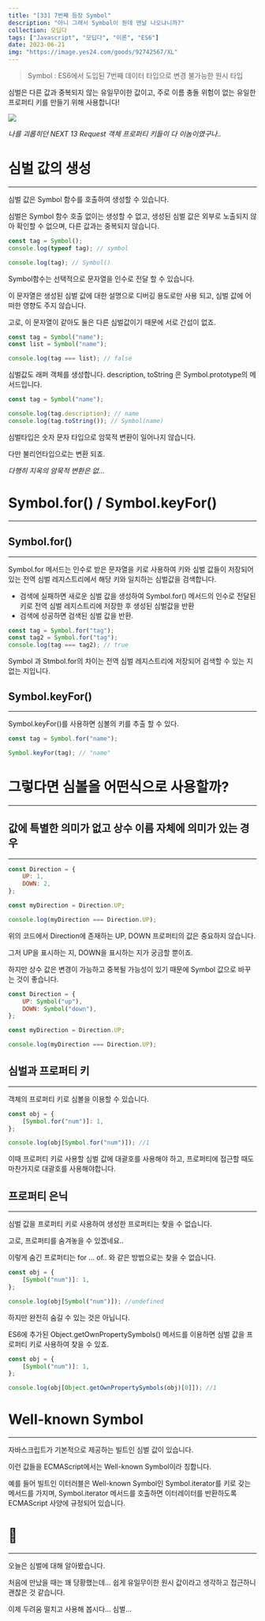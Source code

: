 ```yaml
---
title: "[33] 7번째 등장 Symbol"
description: "아니 그래서 Symbol이 뭔데 맨날 나오냐니까?"
collection: 모딥다
tags: ["Javascript", "모딥다", "이론", "ES6"]
date: 2023-06-21
img: "https://image.yes24.com/goods/92742567/XL"
---
```


> Symbol : ES6에서 도입된 7번째 데이터 타입으로 변경 불가능한 원시 타입

심벌은 다른 값과 중복되지 않는 유일무이한 값이고, 주로 이름 충돌 위험이 없는 유일한 프로퍼티 키를 만들기 위해 사용합니다!

![](https://velog.velcdn.com/images/ateals_12/post/52dad9dc-69f4-4df5-bd2a-a1d4095404f1/image.png)

_나를 괴롭히던 NEXT 13 Request 객체 프로퍼티 키들이 다 이놈이였구나.._

# 심벌 값의 생성

---

심벌 값은 Symbol 함수를 호출하여 생성할 수 있습니다.

심벌은 Symbol 함수 호출 없이는 생성할 수 없고, 생성된 심벌 값은 외부로 노출되지 않아 확인할 수 없으며, 다른 값과는 중복되지 않습니다.

```jsx
const tag = Symbol();
console.log(typeof tag); // symbol

console.log(tag); // Symbol()
```

Symbol함수는 선택적으로 문자열을 인수로 전달 할 수 있습니다.

이 문자열은 생성된 심벌 값에 대한 설명으로 디버깅 용도로만 사용 되고, 심벌 값에 어떠한 영향도 주지 않습니다.

고로, 이 문자열이 같아도 둘은 다른 심벌값이기 때문에 서로 간섭이 없죠.

```jsx
const tag = Symbol("name");
const list = Symbol("name");

console.log(tag === list); // false
```

심벌값도 래퍼 객체를 생성합니다. description, toString 은 Symbol.prototype의 메서드입니다.

```jsx
const tag = Symbol("name");

console.log(tag.description); // name
console.log(tag.toString()); // Symbol(name)
```

심벌타입은 숫자 문자 타입으로 암묵적 변환이 일어나지 않습니다.

다만 불리언타입으로는 변환 되죠.

_다행히 지옥의 암묵적 변환은 없…_

# Symbol.for() / Symbol.keyFor()

---

## Symbol.for()

---

Symbol.for 메서드는 인수로 받은 문자열을 키로 사용하여 키와 심벌 값들이 저장되어 있는 전역 심벌 레지스트리에서 해당 키와 일치하는 심벌값을 검색합니다.

-   검색에 실패하면 새로운 심벌 값을 생성하여 Symbol.for() 메서드의 인수로 전달된 키로 전역 심벌 레지스트리에 저장한 후 생성된 심벌값을 반환
-   검색에 성공하면 검색된 심벌 값을 반환.

```jsx
const tag = Symbol.for("tag");
const tag2 = Symbol.for("tag");
console.log(tag === tag2); // true
```

Symbol 과 Stmbol.for의 차이는 전역 심벌 레지스트리에 저장되어 검색할 수 있는 지 없는 지입니다.

## Symbol.keyFor()

---

Symbol.keyFor()를 사용하면 심볼의 키를 추출 할 수 있다.

```jsx
const tag = Symbol.for("name");

Symbol.keyFor(tag); // "name"
```

# 그렇다면 심볼을 어떤식으로 사용할까?

---

## 값에 특별한 의미가 없고 상수 이름 자체에 의미가 있는 경우

---

```jsx
const Direction = {
    UP: 1,
    DOWN: 2,
};

const myDirection = Direction.UP;

console.log(myDirection === Direction.UP);
```

위의 코드에서 Direction에 존재하는 UP, DOWN 프로퍼티의 값은 중요하지 않습니다.

그저 UP을 표시하는 지, DOWN을 표시하는 지가 궁금할 뿐이죠.

하지만 상수 값은 변경이 가능하고 중복될 가능성이 있기 때문에 Symbol 값으로 바꾸는 것이 좋습니다.

```jsx
const Direction = {
    UP: Symbol("up"),
    DOWN: Symbol("down"),
};

const myDirection = Direction.UP;

console.log(myDirection === Direction.UP);
```

## 심벌과 프로퍼티 키

---

객체의 프로퍼티 키로 심볼을 이용할 수 있습니다.

```jsx
const obj = {
    [Symbol.for("num")]: 1,
};

console.log(obj[Symbol.for("num")]); //1
```

이때 프로퍼티 키로 사용할 심벌 값에 대괄호를 사용해야 하고, 프로퍼티에 접근할 때도 마찬가지로 대괄호를 사용해야합니다.

## 프로퍼티 은닉

---

심벌 값을 프로퍼티 키로 사용하여 생성한 프로퍼티는 찾을 수 없습니다.

고로, 프로퍼티를 숨겨놓을 수 있겠네요..

이렇게 숨긴 프로퍼티는 for … of.. 와 같은 방법으로는 찾을 수 없습니다.

```jsx
const obj = {
    [Symbol("num")]: 1,
};

console.log(obj[Symbol("num")]); //undefined
```

하지만 완전히 숨길 수 있는 것은 아닙니다.

ES6에 추가된 Object.getOwnPropertySymbols() 메서드를 이용하면 심벌 값을 프로퍼티 키로 사용하여 찾을 수 있죠.

```jsx
const obj = {
    [Symbol("num")]: 1,
};

console.log(obj[Object.getOwnPropertySymbols(obj)[0]]); //1
```

# Well-known Symbol

---

자바스크립트가 기본적으로 제공하는 빌트인 심벌 값이 있습니다.

이런 값들을 ECMAScript에서는 Well-known Symbol이라 칭합니다.

예를 들어 빌트인 이터러블은 Well-known Symbol인 Symbol.iterator를 키로 갖는 메서드를 가지며, Symbol.iterator 메서드를 호출하면 이터레이터를 반환하도록 ECMAScript 사양에 규정되어 있습니다.

# 🚪

---

오늘은 심벌에 대해 알아봤습니다.

처음에 만났을 때는 꽤 당황했는데… 쉽게 유일무이한 원시 값이라고 생각하고 접근하니 괜찮은 것 같습니다.

이제 두려움 떨치고 사용해 봅시다… 심벌…
